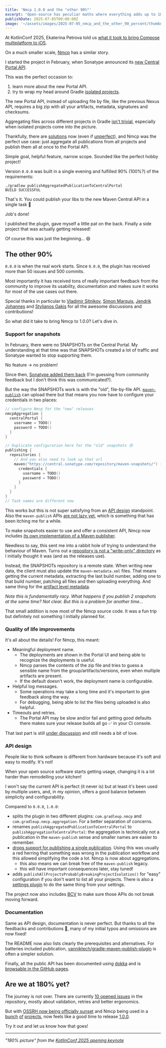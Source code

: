 ```yaml
---
title: 'Nmcp 1.0.0 and the "other 90%"'
excerpt: 'Open-source has peculiar maths where everything adds up to 180%.'
publishDate: 2025-07-05T00:00:00Z
image: '~/assets/images/2025-07-05_nmcp_and_the_other_90_percent/thumbnail.png'
---
```


At KotlinConf 2025, Ekaterina Petrova told us [what it took to bring Compose multiplatform to iOS](https://youtu.be/F5NaqGF9oT4?t=2519).

On a much smaller scale, [Nmcp](https://github.com/GradleUp/nmcp/) has a similar story.

I started the project in February, when Sonatype announced its [new Central Portal API](https://central.sonatype.org/publish/publish-portal-api/).

This was the perfect occasion to:

1. learn more about the new Portal API.
2. try to wrap my head around Gradle [isolated projects](https://docs.gradle.org/current/userguide/isolated_projects.html).

The new Portal API, instead of uploading file by file, like the previous Nexus API, requires a big zip with all your artifacts, metadata, signatures and checksums.

Aggregating files across different projects in Gradle [isn't trivial](https://github.com/gradle/gradle/issues/29037), especially when isolated projects come into the picture.

Thankfully, there are [solutions](https://www.liutikas.net/2024/12/11/Together-In-Isolation.html) now (even if [unperfect](https://github.com/gradle/gradle/issues/29037)), and Nmcp was the perfect use case: just aggregate all publications from all projects and publish them all at once to the Portal API.

Simple goal, helpful feature, narrow scope. Sounded like the perfect hobby project!

Version `0.0.0` was built in a single evening and fulfilled 90% (100%?) of the requirements:

```
./gradlew publishAggregatedPublicationToCentralPortal
BUILD SUCCESSFUL
```

That's it. You could publish your libs to the new Maven Central API in a single task 🎉

Job's done!

I published the plugin, gave myself a little pat on the back. Finally a side project that was actually getting released!

Of course this was just the beginning... 😄

## The other 90%

`0.0.0` is when the real work starts. Since `0.0.0`, the plugin has received more than 50 issues and 500 commits.

Most importantly it has received tons of really important feedback from the community to improve its usability, documentation and makes sure it works for most of the use cases out there.

Special thanks in particular to [Vladimir Sitnikov](https://github.com/vlsi), [Simon Marquis](https://github.com/simonmarquis), [Jendrik Johannes](https://github.com/jjohannes) and [Stylianos Gakis](https://github.com/StylianosGakis) for all the awesome discussions and contributions!

So what did it take to bring Nmcp to 1.0.0? Let's dive in.

### Support for snapshots

In February, there were no SNAPSHOTs on the Central Portal. My understanding at that time was that SNAPSHOTs created a lot of traffic and Sonatype wanted to stop supporting them.

No feature -> no problem!

Since then, [Sonatype added them back](https://central.sonatype.org/publish/publish-portal-ossrh-staging-api/) (I'm guessing from community feedback but I don't think this was communicated?).

But the way the SNAPSHOTs work is with the "old", file-by-file API. [`maven-publish`](https://docs.gradle.org/current/userguide/publishing_maven.html) can upload there but that means you now have to configure your credentials in two places:

```kotlin
// configure Nmcp for the "new" releases
nmcpAggregation {
  centralPortal {
    username = TODO()
    password = TODO()
  }
}

// Duplicate configuration here for the "old" snapshots 😞
publishing {
  repositories {
    // And you also need to look up that url
    maven("https://central.sonatype.com/repository/maven-snapshots/") {
      credentials {
        username = TODO()
        password = TODO()
      }
    }
  }
}
// Task names are different now
```

This works but this is not super satisfying from an [API design](#api-design) standpoint. Also the `maven-publish` APIs [are not lazy yet](https://github.com/gradle/gradle/issues/26374), which is something that has been itching me for a while.

To make snapshots easier to use and offer a consistent API, Nmcp now includes [its own implementation of a Maven publisher](https://github.com/gradleup/nmcp/blob/5ef32aa1522ddd3c8bf4eac766f54dbc9137e37b/nmcp/src/main/kotlin/nmcp/transport/publishFileByFile.kt#L15).

Needless to say, this sent me into a rabbit hole of trying to understand the behaviour of Maven. Turns out a [repository is not a "write-only" directory](https://github.com/GradleUp/nmcp/issues/73#issuecomment-2880629557) as I initially thought it was (and as the releases use).

Instead, the SNAPSHOTs repository is a remote state. When writing new data, the client must also update the `maven-metadata.xml` files. That means getting the current metadata, extracting the last build number, adding one to that build number, patching all files and then uploading everything. And same thing for the [artifact level metadata](https://maven.apache.org/repositories/metadata.html).

_Note this is fundamentally racy. What happens if you publish 2 snapshots at the same time? Not clear. But this is a problem for another time..._

That small addition is now most of the Nmcp source code. It was a fun trip but definitely not something I initially planned for.

### Quality of life improvements

It's all about the details! For Nmcp, this meant:

- Meaningful deployment name.
  - The deployments are shown in the Portal UI and being able to recognize the deployments is useful.
  - Nmcp parses the contents of the zip file and tries to guess a sensible name from the group/artifacts/versions, even when multiple artifacts are present.
  - If the default doesn't work, the deployment name is configurable.
- Helpful log messages.
  - Some operations may take a long time and it's important to give feedback along the way.
  - For debugging, being able to list the files being uploaded is also helpful.
- Timeouts and retries.
  - The Portal API may be slow and/or fail and getting good defaults there makes sure your release builds all go ✅ in your CI console.

That last part is still [under discussion](https://github.com/GradleUp/nmcp/issues/86) and still needs a bit of love.

### API design

People like to think software is different from hardware because it's soft and easy to modify. It's not!

When your open source software starts getting usage, changing it is a lot harder than remodelling your kitchen!

I won't say the current API is perfect (it never is) but at least it's been used by multiple users, and, in my opinion, offers a good balance between simplicity and configurability.

Compared to `0.0.0`, `1.0.0`:

- splits the plugin in two different plugins: `com.gradleup.nmcp` and `com.gradleup.nmcp.aggregation`. For a better separation of concerns.
- renames `publishAggregatedPublicationToCentralPortal` to `publishAggregationToCentralPortal`: the aggregation is technically not a publication in the `maven-publish` sense and smaller names are easier to remember.
- [drops support for publishing a single publication](https://github.com/GradleUp/nmcp/issues/84). Using this was usually a red herring that something was wrong in the publication workflow and this allowed simplifying the code a lot. Nmcp is now about aggregations.
  - this also means we can break free of the `maven-publish` legacy.
  - this will have important consequences later, stay tuned!
- adds `publishAllProjectsProbablyBreakingProjectIsolation()` for "easy" configuration if you don't want to list all your projects. There is also a [settings plugin](https://github.com/gradleup/nmcp/blob/5ef32aa1522ddd3c8bf4eac766f54dbc9137e37b/nmcp/src/main/kotlin/nmcp/plugins.kt#L22) to do the same thing from your settings.

The project now also includes [BCV](https://github.com/Kotlin/binary-compatibility-validator) to make sure those APIs do not break moving forward.

### Documentation

Same as API design, documentation is never perfect. But thanks to all the feedbacks and contributions 💙, many of my initial typos and omissions are now fixed!

The README now also lists clearly the prerequisites and alternatives. For batteries included publication, [vanniktech/gradle-maven-publish-plugin](https://github.com/vanniktech/gradle-maven-publish-plugin) is often a simpler solution.

Finally, all the public API has been documented using [dokka](https://github.com/Kotlin/dokka) and is [browsable in the GitHub pages](https://gradleup.com/nmcp/kdoc/nmcp/index.html).

## Are we at 180% yet?

The journey is not over. There are currently [10 opened issues](https://github.com/GradleUp/nmcp/issues) in the repository, mostly about validation, retries and better ergonomics.

But with [OSSRH now being officially sunset](https://central.sonatype.org/news/20250326_ossrh_sunset/) and Nmcp being used in a [bunch](https://github.com/leboncoin/spark-android/) [of](https://github.com/apollographql/apollo-kotlin) [projects](https://github.com/elastic/elasticsearch-hadoop), now feels like a good time to release [1.0.0](https://github.com/GradleUp/nmcp/issues/87).

Try it out and let us know how that goes!

---

_"180% picture" from the [KotlinConf 2025 opening keynote](https://www.youtube.com/watch?v=F5NaqGF9oT4)_
